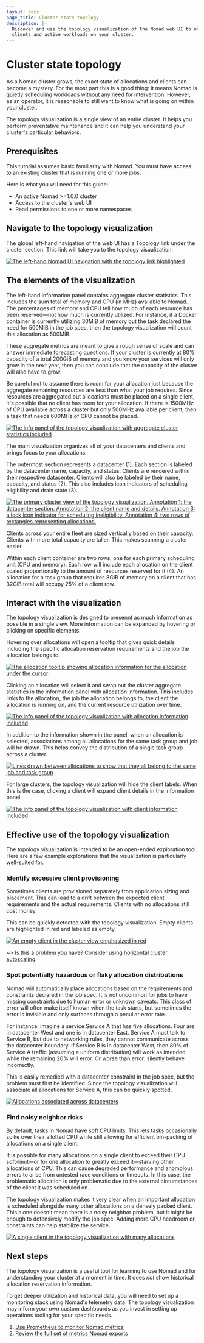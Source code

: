 ```yaml
---
layout: docs
page_title: Cluster state topology
description: |-
  Discover and use the topology visualization of the Nomad web UI to observe
  clients and active workloads on your cluster.
---
```


# Cluster state topology

As a Nomad cluster grows, the exact state of allocations and clients can become a mystery. For the most part this is a good thing: it means Nomad is quietly scheduling workloads without any need for intervention. However, as an operator, it is reasonable to still want to know what is going on within your cluster.

The topology visualization is a single view of an entire cluster. It helps you perform preventative maintenance and it can help you understand your cluster's particular behaviors.

## Prerequisites

This tutorial assumes basic familiarity with Nomad. You must have access to an existing cluster that is running one or more jobs.

Here is what you will need for this guide:

- An active Nomad >=1.0.0 cluster
- Access to the cluster's web UI
- Read permissions to one or more namespaces

## Navigate to the topology visualization

The global left-hand navigation of the web UI has a Topology link under the cluster section. This link will take you to the topology visualization.

[![The left-hand Nomad UI navigation with the topology link highlighted][topo-viz-link]][topo-viz-link]

## The elements of the visualization

The left-hand information panel contains aggregate cluster statistics. This includes the sum total of memory and CPU (in MHz) available to Nomad. The percentages of memory and CPU tell how much of each resource has been reserved—not how much is currently utilized. For instance, if a Docker container is currently utilizing 30MiB of memory but the task declared the need for 500MiB in the job spec, then the topology visualization will count this allocation as 500MiB.

These aggregate metrics are meant to give a rough sense of scale and can answer immediate forecasting questions. If your cluster is currently at 80% capacity of a total 200GiB of memory and you know your services will only grow in the next year, then you can conclude that the capacity of the cluster will also have to grow.

Be careful not to assume there is room for your allocation just because the aggregate remaining resources are less than what your job requires. Since resources are aggregated but allocations must be placed on a single client, it's possible that no client has room for your allocation. If there is 1500MHz of CPU available across a cluster but only 500MHz available per client, then a task that needs 600MHz of CPU cannot be placed.

[![The info panel of the topology visualization with aggregate cluster statistics included][cluster-panel]][cluster-panel]

The main visualization organizes all of your datacenters and clients and brings focus to your allocations.

The outermost section represents a datacenter (1). Each section is labeled by the datacenter name, capacity, and status. Clients are rendered within their respective datacenter. Clients will also be labeled by their name, capacity, and status (2). This also includes icon indicators of scheduling eligibility and drain state (3).

[![The primary cluster view of the topology visualization. Annotation 1: the datacenter section. Annotation 2: the client name and details. Annotation 3: a lock icon indicator for scheduling ineligibility. Annotation 4: two rows of rectangles representing allocations.][cluster-view]][cluster-view]

Clients across your entire fleet are sized vertically based on their capacity. Clients with more total capacity are taller. This makes scanning a cluster easier.

Within each client container are two rows; one for each primary scheduling unit (CPU and memory). Each row will include each allocation on the client scaled proportionally to the amount of resources reserved for it (4). An allocation for a task group that requires 8GiB of memory on a client that has 32GiB total will occupy 25% of a client row.

## Interact with the visualization

The topology visualization is designed to presennt as much information as possible in a single view. More information can be expanded by hovering or clicking on specific elements.

Hovering over allocations will open a tooltip that gives quick details including the specific allocation reservation requirements and the job the allocation belongs to.

[![The allocation tooltip showing allocation information for the allocation under the cursor][allocation-tooltip]][allocation-tooltip]

Clicking an allocation will select it and swap out the cluster aggregate statistics in the information panel with allocation information. This includes links to the allocation, the job the allocation belongs to, the client the allocation is running on, and the current resource utilization over time.

[![The info panel of the topology visualization with allocation information included][alloc-info-panel]][alloc-info-panel]

In addition to the information shown in the panel, when an allocation is selected, associations among all allocations for the same task group and job will be drawn. This helps convey the distribution of a single task group across a cluster.

[![Lines drawn between allocations to show that they all belong to the same job and task group][alloc-associations]][alloc-associations]

For large clusters, the topology visualization will hide the client labels. When this is the case, clicking a client will expand client details in the information panel.

[![The info panel of the topology visualization with client information included][client-panel]][client-panel]

## Effective use of the topology visualization

The topology visualization is intended to be an open-ended exploration tool. Here are a few example explorations that the visualization is particularly well-suited for.

### Identify excessive client provisioning

Sometimes clients are provisioned separately from application sizing and placement. This can lead to a drift between the expected client requirements and the actual requirements. Clients with no allocations still cost money.

This can be quickly detected with the topology visualization. Empty clients are highlighted in red and labeled as empty.

[![An empty client in the cluster view emphasized in red][empty-clients]][empty-clients]

~> Is this a problem you have? Consider using [horizontal cluster autoscaling](https://github.com/hashicorp/nomad-autoscaler).

### Spot potentially hazardous or flaky allocation distributions

Nomad will automatically place allocations based on the requirements and constraints declared in the job spec. It is not uncommon for jobs to have missing constraints due to human error or unknown caveats. This class of error will often make itself known when the task starts, but sometimes the error is invisible and only surfaces through a peculiar error rate.

For instance, imagine a service Service A that has five allocations. Four are in datacenter West and one is in datacenter East. Service A must talk to Service B, but due to networking rules, they cannot communicate across the datacenter boundary. If Service B is in datacenter West, then 80% of Service A traffic (assuming a uniform distribution) will work as intended while the remaining 20% will error. Or worse than error: silently behave incorrectly.

This is easily remedied with a datacenter constraint in the job spec, but the problem must first be identified. Since the topology visualization will associate all allocations for Service A, this can be quickly spotted.

[![Allocations associated across datacenters][alloc-associations-across-dcs]][alloc-associations-across-dcs]

### Find noisy neighbor risks

By default, tasks in Nomad have soft CPU limits. This lets tasks occasionally spike over their allotted CPU while still allowing for efficient bin-packing of allocations on a single client.

It is possible for many allocations on a single client to exceed their CPU soft-limit—or for one allocation to greatly exceed it—starving other allocations of CPU. This can cause degraded performance and anomolous errors to arise from untested race conditions or timeouts. In this case, the problematic allocation is only problematic due to the external circumstances of the client it was scheduled on.

The topology visualization makes it very clear when an important allocation is scheduled alongside many other allocations on a densely packed client. This alone doesn't mean there is a noisy neighbor problem, but it might be enough to defensively modify the job spec. Adding more CPU headroom or constraints can help stabilize the service.

[![A single client in the topology visualization with many allocations][client-with-many-allocs]][client-with-many-allocs]

## Next steps

The topology visualization is a useful tool for learning to use Nomad and for understanding your cluster at a moment in time. It does _not_ show historical allocation reservation information.

To get deeper utilization and historical data, you will need to set up a monitoring stack using Nomad's telemetry data. The topology visualization may inform your own custom dashboards as you invest in setting up operations tooling for your specific needs.

1. [Use Prometheus to monitor Nomad metrics](/nomad/tutorials/manage-clusters/prometheus-metrics)
2. [Review the full set of metrics Nomad exports](/nomad/docs/reference/metrics)

[topo-viz-link]: /img/monitor/topo-viz/topo-viz-link.png
[cluster-panel]: /img/monitor/topo-viz/cluster-panel.png
[cluster-view]: /img/monitor/topo-viz/cluster-view.png
[allocation-tooltip]: /img/monitor/topo-viz/allocation-tooltip.png
[alloc-info-panel]: /img/monitor/topo-viz/allocation-panel.png
[alloc-associations]: /img/monitor/topo-viz/allocation-associations.png
[client-panel]: /img/monitor/topo-viz/client-panel.png
[empty-clients]: /img/monitor/topo-viz/empty-clients.png
[alloc-associations-across-dcs]: /img/monitor/topo-viz/alloc-associations-across-dcs.png
[client-with-many-allocs]: /img/monitor/topo-viz/client-with-many-allocs.png
